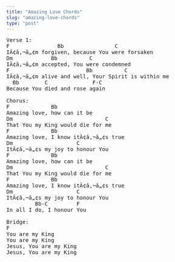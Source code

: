 ```yaml
---
title: "Amazing Love Chords"
slug: "amazing-love-chords"
type: "post"
---
```


<pre>
Verse 1:
F               Bb                C
IÃ¢â‚¬â„¢m forgiven, because You were forsaken
Dm            Bb          C
IÃ¢â‚¬â„¢m accepted, You were condemned
F                        Bb          C
IÃ¢â‚¬â„¢m alive and well, Your Spirit is within me
  Bb        C              F-C
Because You died and rose again

Chorus:
F             Bb
Amazing love, how can it be
Dm                             C
That You my King would die for me
F             Bb
Amazing love, I know itÃ¢â‚¬â„¢s true
Dm                    C
ItÃ¢â‚¬â„¢s my joy to honour You
F             Bb
Amazing love, how can it be
Dm                             C
That You my King would die for me
F             Bb
Amazing love, I know itÃ¢â‚¬â„¢s true
Dm                    C
ItÃ¢â‚¬â„¢s my joy to honour You
         Bb-C         F
In all I do, I honour You

Bridge:
F
You are my King
You are my King
Jesus, You are my King 
Jesus, You are my King 
</pre>
